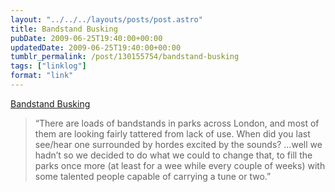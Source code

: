 ```yaml
---
layout: "../../../layouts/posts/post.astro"
title: Bandstand Busking
pubDate: 2009-06-25T19:40:00+00:00
updatedDate: 2009-06-25T19:40:00+00:00
tumblr_permalink: /post/130155754/bandstand-busking
tags: ["linklog"]
format: "link"
---
```


[Bandstand Busking][1]

> &ldquo;There are loads of bandstands in parks across London, and most of them are looking fairly tattered from lack of use. When did you last see/hear one surrounded by hordes excited by the sounds? &hellip;well we hadn&rsquo;t so we decided to do what we could to change that, to fill the parks once more (at least for a wee while every couple of weeks) with some talented people capable of carrying a tune or two.&rdquo;

[1]: http://bandstandbusking.com/
